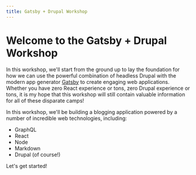 ```yaml
---
title: Gatsby + Drupal Workshop
---
```


# Welcome to the Gatsby + Drupal Workshop

In this workshop, we'll start from the ground up to lay the foundation for how we can use the powerful combination of headless Drupal with the modern app generator [Gatsby](https://gatsbyjs.org) to create engaging web applications. Whether you have zero React experience or tons, zero Drupal experience or tons, it is my hope that this workshop will still contain valuable information for all of these disparate camps!

In this workshop, we'll be building a blogging application powered by a number of incredible web technologies, including:

- GraphQL
- React
- Node
- Markdown
- Drupal (of course!)

Let's get started!
